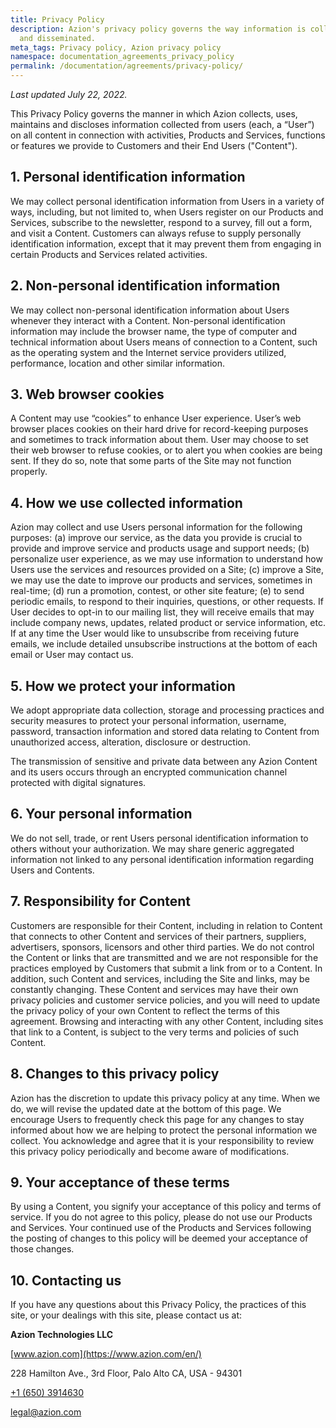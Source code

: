 ```yaml
---
title: Privacy Policy
description: Azion's privacy policy governs the way information is collected, stored
  and disseminated.
meta_tags: Privacy policy, Azion privacy policy
namespace: documentation_agreements_privacy_policy
permalink: /documentation/agreements/privacy-policy/
---
```


_Last updated July 22, 2022._

This Privacy Policy governs the manner in which Azion collects, uses, maintains and discloses information collected from users (each, a “User”) on all content in connection with activities, Products and Services, functions or features we provide to Customers and their End Users ("Content").

## 1. Personal identification information

We may collect personal identification information from Users in a variety of ways, including, but not limited to, when Users register on our Products and Services, subscribe to the newsletter, respond to a survey, fill out a form, and visit a Content. Customers can always refuse to supply personally identification information, except that it may prevent them from engaging in certain Products and Services related activities.

## 2. Non-personal identification information

We may collect non-personal identification information about Users whenever they interact with a Content. Non-personal identification information may include the browser name, the type of computer and technical information about Users means of connection to a Content, such as the operating system and the Internet service providers utilized, performance, location and other similar information.

## 3. Web browser cookies

A Content may use “cookies” to enhance User experience. User’s web browser places cookies on their hard drive for record-keeping purposes and sometimes to track information about them. User may choose to set their web browser to refuse cookies, or to alert you when cookies are being sent. If they do so, note that some parts of the Site may not function properly.

## 4. How we use collected information

Azion may collect and use Users personal information for the following purposes: (a) improve our service, as the data you provide is crucial to provide and improve service and products usage and support needs; (b) personalize user experience, as we may use information to understand how Users use the services and resources provided on a Site; (c) improve a Site, we may use the date to improve our products and services, sometimes in real-time; (d) run a promotion, contest, or other site feature; (e) to send periodic emails, to respond to their inquiries, questions, or other requests. If User decides to opt-in to our mailing list, they will receive emails that may include company news, updates, related product or service information, etc. If at any time the User would like to unsubscribe from receiving future emails, we include detailed unsubscribe instructions at the bottom of each email or User may contact us.

## 5. How we protect your information

We adopt appropriate data collection, storage and processing practices and security measures to protect your personal information, username, password, transaction information and stored data relating to Content from unauthorized access, alteration, disclosure or destruction.

The transmission of sensitive and private data between any Azion Content and its users occurs through an encrypted communication channel protected with digital signatures.

## 6. Your personal information

We do not sell, trade, or rent Users personal identification information to others without your authorization. We may share generic aggregated information not linked to any personal identification information regarding Users and Contents.

## 7. Responsibility for Content

Customers are responsible for their Content, including in relation to Content that connects to other Content and services of their partners, suppliers, advertisers, sponsors, licensors and other third parties. We do not control the Content or links that are transmitted and we are not responsible for the practices employed by Customers that submit a link from or to a Content. In addition, such Content and services, including the Site and links, may be constantly changing. These Content and services may have their own privacy policies and customer service policies, and you will need to update the privacy policy of your own Content to reflect the terms of this agreement. Browsing and interacting with any other Content, including sites that link to a Content, is subject to the very terms and policies of such Content.

## 8. Changes to this privacy policy

Azion has the discretion to update this privacy policy at any time. When we do, we will revise the updated date at the bottom of this page. We encourage Users to frequently check this page for any changes to stay informed about how we are helping to protect the personal information we collect. You acknowledge and agree that it is your responsibility to review this privacy policy periodically and become aware of modifications.

## 9. Your acceptance of these terms

By using a Content, you signify your acceptance of this policy and terms of service. If you do not agree to this policy, please do not use our Products and Services. Your continued use of the Products and Services following the posting of changes to this policy will be deemed your acceptance of those changes.

## 10. Contacting us

If you have any questions about this Privacy Policy, the practices of this site, or your dealings with this site, please contact us at:

**Azion Technologies LLC**

[www.azion.com](https://www.azion.com/en/)

228 Hamilton Ave., 3rd Floor, Palo Alto CA, USA - 94301

[‭+1 (650) 3914630](callto:‭+16503914630)

[legal@azion.com](mailto:legal@azion.com)
